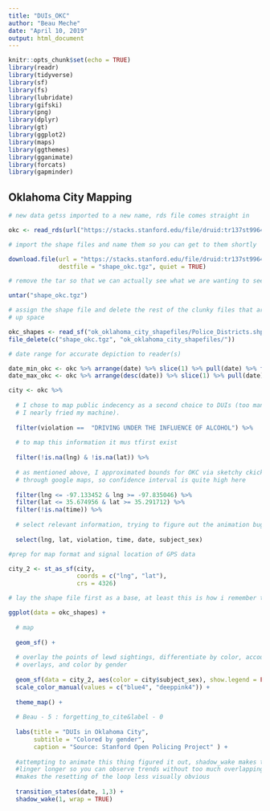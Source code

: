 ```yaml
---
title: "DUIs_OKC"
author: "Beau Meche"
date: "April 10, 2019"
output: html_document
---
```


```r
knitr::opts_chunk$set(echo = TRUE)
library(readr)
library(tidyverse)
library(sf)
library(fs)
library(lubridate)
library(gifski)
library(png)
library(dplyr)
library(gt)
library(ggplot2)
library(maps)
library(ggthemes)
library(gganimate)
library(forcats)
library(gapminder)
```

## Oklahoma City Mapping

```r
# new data getss imported to a new name, rds file comes straight in

okc <- read_rds(url("https://stacks.stanford.edu/file/druid:tr137st9964/tr137st9964_ok_oklahoma_city_2019_02_25.rds"))

# import the shape files and name them so you can get to them shortly

download.file(url = "https://stacks.stanford.edu/file/druid:tr137st9964/tr137st9964_ok_oklahoma_city_shapefiles_2019_02_25.tgz", 
              destfile = "shape_okc.tgz", quiet = TRUE)

# remove the tar so that we can actually see what we are wanting to see (maps)

untar("shape_okc.tgz")

# assign the shape file and delete the rest of the clunky files that are taking
# up space

okc_shapes <- read_sf("ok_oklahoma_city_shapefiles/Police_Districts.shp")
file_delete(c("shape_okc.tgz", "ok_oklahoma_city_shapefiles/"))
```

```r

# date range for accurate depiction to reader(s)

date_min_okc <- okc %>% arrange(date) %>% slice(1) %>% pull(date) %>% format("%B %d, %Y")
date_max_okc <- okc %>% arrange(desc(date)) %>% slice(1) %>% pull(date) %>% format("%B %d, %Y")

city <- okc %>% 
  
  # I chose to map public indecency as a second choice to DUIs (too many points,
  # I nearly fried my machine).
  
  filter(violation ==  "DRIVING UNDER THE INFLUENCE OF ALCOHOL") %>% 
  
  # to map this information it mus tfirst exist
  
  filter(!is.na(lng) & !is.na(lat)) %>% 
  
  # as mentioned above, I approximated bounds for OKC via sketchy ckicking
  # through google maps, so confidence interval is quite high here
  
  filter(lng <= -97.133452 & lng >= -97.835046) %>% 
  filter(lat <= 35.674956 & lat >= 35.291712) %>% 
  filter(!is.na(time)) %>% 
  
  # select relevant information, trying to figure out the animation bug
  
  select(lng, lat, violation, time, date, subject_sex)

#prep for map format and signal location of GPS data

city_2 <- st_as_sf(city, 
                   coords = c("lng", "lat"),
                   crs = 4326)

# lay the shape file first as a base, at least this is how i remember the order

ggplot(data = okc_shapes) +
  
  # map
  
  geom_sf() +
  
  # overlay the points of lewd sightings, differentiate by color, account fot
  # overlays, and color by gender
  
  geom_sf(data = city_2, aes(color = city$subject_sex), show.legend = FALSE, alpha = .65) +
  scale_color_manual(values = c("blue4", "deeppink4")) +
  
  theme_map() +
  
  # Beau - 5 : forgetting_to_cite&label - 0
  
  labs(title = "DUIs in Oklahoma City",
       subtitle = "Colored by gender",
       caption = "Source: Stanford Open Policing Project" ) +
  
  #attempting to animate this thing figured it out, shadow_wake makes the points
  #linger longer so you can observe trends without too much overlapping, wrap
  #makes the resetting of the loop less visually obvious
  
  transition_states(date, 1,3) +
  shadow_wake(1, wrap = TRUE)
  
```